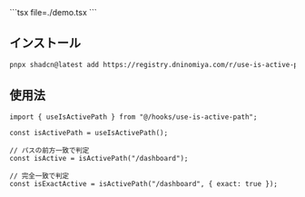 
<DemoCanvas>
  <DemoPreview>
    <Demo />
  </DemoPreview>
  <DemoCode>
    ```tsx file=./demo.tsx
    ```
  </DemoCode>
</DemoCanvas>

## インストール

```bash
pnpx shadcn@latest add https://registry.dninomiya.com/r/use-is-active-path.json
```

## 使用法

```tsx
import { useIsActivePath } from "@/hooks/use-is-active-path";

const isActivePath = useIsActivePath();

// パスの前方一致で判定
const isActive = isActivePath("/dashboard");

// 完全一致で判定
const isExactActive = isActivePath("/dashboard", { exact: true });
```